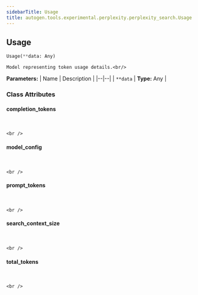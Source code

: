 ```yaml
---
sidebarTitle: Usage
title: autogen.tools.experimental.perplexity.perplexity_search.Usage
---
```

<h2 id="autogen.tools.experimental.perplexity.perplexity_search.Usage" class="doc doc-heading">
    <code class="doc-symbol doc-symbol-heading doc-symbol-class"></code>
    <span class="doc doc-object-name doc-class-name">Usage</span>
</h2>

```python
Usage(**data: Any)
```

    Model representing token usage details.<br/>

<b>Parameters:</b>
| Name | Description |
|--|--|
| `**data` | **Type:** Any |

### Class Attributes

<code class="doc-symbol doc-symbol-heading doc-symbol-attribute"></code>
#### completion_tokens
<br />

    <br />

<code class="doc-symbol doc-symbol-heading doc-symbol-attribute"></code>
#### model_config
<br />

    <br />

<code class="doc-symbol doc-symbol-heading doc-symbol-attribute"></code>
#### prompt_tokens
<br />

    <br />

<code class="doc-symbol doc-symbol-heading doc-symbol-attribute"></code>
#### search_context_size
<br />

    <br />

<code class="doc-symbol doc-symbol-heading doc-symbol-attribute"></code>
#### total_tokens
<br />

    <br />
